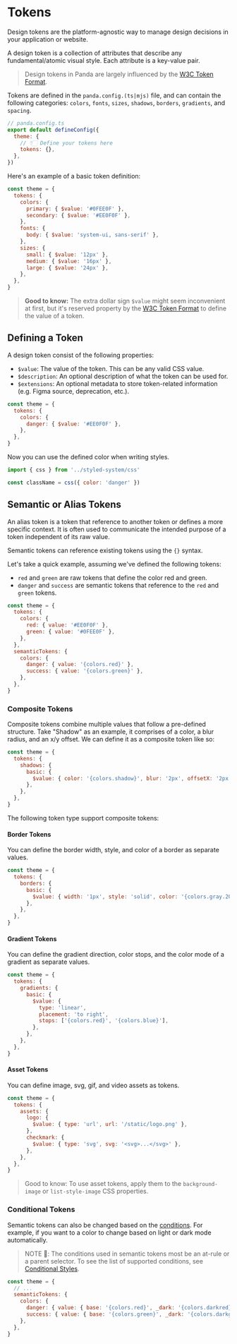 # Tokens

Design tokens are the platform-agnostic way to manage design decisions in your application or website.

A design token is a collection of attributes that describe any fundamental/atomic visual style. Each attribute is a
key-value pair.

> Design tokens in Panda are largely influenced by the [W3C Token Format](https://tr.designtokens.org/format/).

Tokens are defined in the `panda.config.(ts|mjs)` file, and can contain the following categories: `colors`, `fonts`,
`sizes`, `shadows`, `borders`, `gradients`, and `spacing`.

```js
// panda.config.ts
export default defineConfig({
  theme: {
    // 👇🏻 Define your tokens here
    tokens: {},
  },
})
```

Here's an example of a basic token definition:

```js
const theme = {
  tokens: {
    colors: {
      primary: { $value: '#0FEE0F' },
      secondary: { $value: '#EE0F0F' },
    },
    fonts: {
      body: { $value: 'system-ui, sans-serif' },
    },
    sizes: {
      small: { $value: '12px' },
      medium: { $value: '16px' },
      large: { $value: '24px' },
    },
  },
}
```

> **Good to know:** The extra dollar sign `$value` might seem inconvenient at first, but it's reserved property by the
> [W3C Token Format](https://tr.designtokens.org/format/#name-and-value) to define the value of a token.

## Defining a Token

A design token consist of the following properties:

- `$value`: The value of the token. This can be any valid CSS value.
- `$description`: An optional description of what the token can be used for.
- `$extensions`: An optional metadata to store token-related information (e.g. Figma source, deprecation, etc.).

```js
const theme = {
  tokens: {
    colors: {
      danger: { $value: '#EE0F0F' },
    },
  },
}
```

Now you can use the defined color when writing styles.

```js
import { css } from '../styled-system/css'

const className = css({ color: 'danger' })
```

## Semantic or Alias Tokens

An alias token is a token that reference to another token or defines a more specific context. It is often used to
communicate the intended purpose of a token independent of its raw value.

Semantic tokens can reference existing tokens using the `{}` syntax.

Let's take a quick example, assuming we've defined the following tokens:

- `red` and `green` are raw tokens that define the color red and green.
- `danger` and `success` are semantic tokens that reference to the `red` and `green` tokens.

```js
const theme = {
  tokens: {
    colors: {
      red: { value: '#EE0F0F' },
      green: { value: '#0FEE0F' },
    },
  },
  semanticTokens: {
    colors: {
      danger: { value: '{colors.red}' },
      success: { value: '{colors.green}' },
    },
  },
}
```

### Composite Tokens

Composite tokens combine multiple values that follow a pre-defined structure. Take "Shadow" as an example, it comprises
of a color, a blur radius, and an x/y offset. We can define it as a composite token like so:

```js
const theme = {
  tokens: {
    shadows: {
      basic: {
        $value: { color: '{colors.shadow}', blur: '2px', offsetX: '2px', offsetY: '4px' },
      },
    },
  },
}
```

The following token type support composite tokens:

#### Border Tokens

You can define the border width, style, and color of a border as separate values.

```js
const theme = {
  tokens: {
    borders: {
      basic: {
        $value: { width: '1px', style: 'solid', color: '{colors.gray.200}' },
      },
    },
  },
}
```

#### Gradient Tokens

You can define the gradient direction, color stops, and the color mode of a gradient as separate values.

```js
const theme = {
  tokens: {
    gradients: {
      basic: {
        $value: {
          type: 'linear',
          placement: 'to right',
          stops: ['{colors.red}', '{colors.blue}'],
        },
      },
    },
  },
}
```

#### Asset Tokens

You can define image, svg, gif, and video assets as tokens.

```js
const theme = {
  tokens: {
    assets: {
      logo: {
        $value: { type: 'url', url: '/static/logo.png' },
      },
      checkmark: {
        $value: { type: 'svg', svg: '<svg>...</svg>' },
      },
    },
  },
}
```

> Good to know: To use asset tokens, apply them to the `background-image` or `list-style-image` CSS properties.

### Conditional Tokens

Semantic tokens can also be changed based on the [conditions](./conditional-styles). For example, if you want to a color
to change based on light or dark mode automatically.

> NOTE 🚨: The conditions used in semantic tokens most be an at-rule or a parent selector. To see the list of supported
> conditions, see [Conditional Styles](./conditional-styles).

```js
const theme = {
  // ...
  semanticTokens: {
    colors: {
      danger: { value: { base: '{colors.red}', _dark: '{colors.darkred}' } },
      success: { value: { base: '{colors.green}', _dark: '{colors.darkgreen}' } },
    },
  },
}
```
